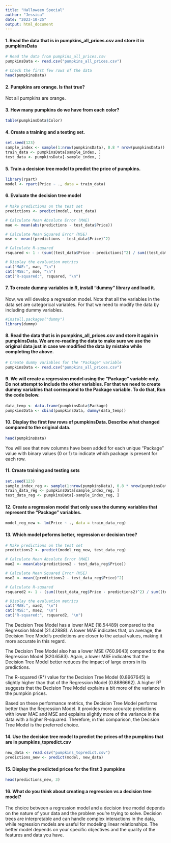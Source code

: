 ---
title: "Halloween Special"
author: "Jessica"
date: "2023-10-25"
output: html_document
---
#### 1. Read the data that is in pumpkins_all_prices.csv and store it in pumpkinsData

```{R}
# Read the data from pumpkins_all_prices.csv
pumpkinsData <- read.csv("pumpkins_all_prices.csv")

# Check the first few rows of the data
head(pumpkinsData)
```

#### 2. Pumpkins are orange. Is that true?
Not all pumpkins are orange.

#### 3. How many pumpkins do we have from each color?
```{R}
table(pumpkinsData$Color)
```


#### 4. Create a training and a testing set.
```{R}
set.seed(123)
sample_index <- sample(1:nrow(pumpkinsData), 0.8 * nrow(pumpkinsData))
train_data <- pumpkinsData[sample_index, ]
test_data <- pumpkinsData[-sample_index, ]
```


#### 5. Train a decision tree model to predict the price of pumpkins.
```{R}
library(rpart)
model <- rpart(Price ~ ., data = train_data)

```

#### 6. Evaluate the decision tree model
```{R}
# Make predictions on the test set
predictions <- predict(model, test_data)

# Calculate Mean Absolute Error (MAE)
mae <- mean(abs(predictions - test_data$Price))

# Calculate Mean Squared Error (MSE)
mse <- mean((predictions - test_data$Price)^2)

# Calculate R-squared
rsquared <- 1 - (sum((test_data$Price - predictions)^2) / sum((test_data$Price - mean(test_data$Price))^2))

# Display the evaluation metrics
cat("MAE:", mae, "\n")
cat("MSE:", mse, "\n")
cat("R-squared:", rsquared, "\n")
```

#### 7. To create dummy variables in R, install “dummy” library and load it.
Now, we will develop a regression model. Note that all the variables in the data set are categorical variables. For that we need to modify the data by including dummy variables.
```{R}
#install.packages("dummy")
library(dummy)
```
#### 8. Read the data that is in pumpkins_all_prices.csv and store it again in pumpkinsData. We are re-reading the data to make sure we use the original data just in case we modified the data by mistake while completing the above.

```{R}
# Create dummy variables for the "Package" variable
pumpkinsData <- read.csv("pumpkins_all_prices.csv")

```

#### 9. We will create a regression model using the “Package” variable only. Do not attempt to include the other variables. For that we need to create dummy variables that correspond to the Package variable. To do that, Run the code below.
```{R}
data_temp <- data.frame(pumpkinsData$Package)
pumpkinsData <- cbind(pumpkinsData, dummy(data_temp))

```
#### 10. Display the first few rows of pumpkinsData. Describe what changed compared to the original data.
```{R}
head(pumpkinsData)
```
You will see that new columns have been added for each unique "Package" value with binary values (0 or 1) to indicate which package is present for each row.

#### 11. Create training and testing sets
```{R}
set.seed(123)
sample_index_reg <- sample(1:nrow(pumpkinsData), 0.8 * nrow(pumpkinsData))
train_data_reg <- pumpkinsData[sample_index_reg, ]
test_data_reg <- pumpkinsData[-sample_index_reg, ]
```

#### 12. Create a regression model that only uses the dummy variables that represent the “Package” variables.
```{R}
model_reg_new <- lm(Price ~ ., data = train_data_reg)
```

#### 13. Which model peforms better, regression or decision tree?
```{R}
# Make predictions on the test set
predictions2 <- predict(model_reg_new, test_data_reg)

# Calculate Mean Absolute Error (MAE)
mae2 <- mean(abs(predictions2 - test_data_reg$Price))

# Calculate Mean Squared Error (MSE)
mse2 <- mean((predictions2 - test_data_reg$Price)^2)

# Calculate R-squared
rsquared2 <- 1 - (sum((test_data_reg$Price - predictions2)^2) / sum((test_data_reg$Price - mean(test_data_reg$Price))^2))

# Display the evaluation metrics
cat("MAE:", mae2, "\n")
cat("MSE:", mse2, "\n")
cat("R-squared:", rsquared2, "\n")
```
The Decision Tree Model has a lower MAE (18.54489) compared to the Regression Model (21.42888). A lower MAE indicates that, on average, the Decision Tree Model's predictions are closer to the actual values, making it more accurate in this regard.

The Decision Tree Model also has a lower MSE (760.9643) compared to the Regression Model (820.6583). Again, a lower MSE indicates that the Decision Tree Model better reduces the impact of large errors in its predictions.

The R-squared (R²) value for the Decision Tree Model (0.8967645) is slightly higher than that of the Regression Model (0.8886662). A higher R² suggests that the Decision Tree Model explains a bit more of the variance in the pumpkin prices.

Based on these performance metrics, the Decision Tree Model performs better than the Regression Model. It provides more accurate predictions with lower MAE and MSE and explains slightly more of the variance in the data with a higher R-squared. Therefore, in this comparison, the Decision Tree Model is the preferred choice.

#### 14. Use the decision tree model to predict the prices of the pumpkins that are in pumpkins_topredict.csv
```{R}
new_data <- read.csv("pumpkins_topredict.csv")
predictions_new <- predict(model, new_data)
```

#### 15. Display the predicted prices for the first 3 pumpkins
```{R}
head(predictions_new, 3)

```

#### 16. What do you think about creating a regression vs a decision tree model?
The choice between a regression model and a decision tree model depends on the nature of your data and the problem you're trying to solve. Decision trees are interpretable and can handle complex interactions in the data, while regression models are useful for modeling linear relationships. The better model depends on your specific objectives and the quality of the features and data you have.